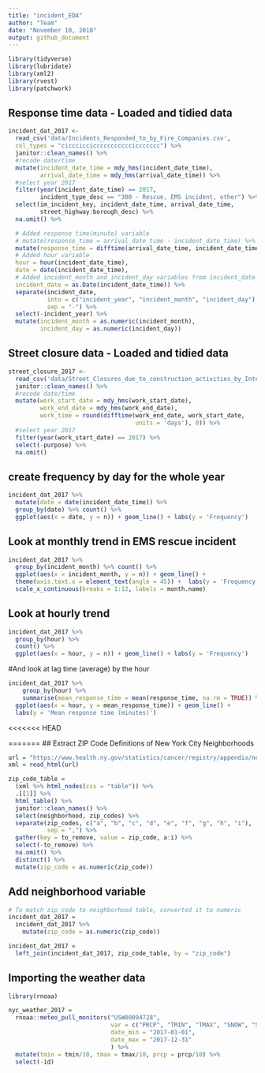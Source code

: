```yaml
---
title: "incident_EDA"
author: "Team"
date: "November 10, 2018"
output: github_document
---
```


```r
library(tidyverse)
library(lubridate)
library(xml2)
library(rvest)
library(patchwork)
```

## Response time data - Loaded and tidied data
```r
incident_dat_2017 <-  
  read_csv('data/Incidents_Responded_to_by_Fire_Companies.csv',
  col_types = "cicccicciccccccccccciccccccc") %>% 
  janitor::clean_names() %>% 
  #recode date/time
  mutate(incident_date_time = mdy_hms(incident_date_time),
         arrival_date_time = mdy_hms(arrival_date_time)) %>% 
  #select year 2017
  filter(year(incident_date_time) == 2017,
         incident_type_desc == "300 - Rescue, EMS incident, other") %>% 
  select(im_incident_key, incident_date_time, arrival_date_time,
         street_highway:borough_desc) %>% 
  na.omit() %>% 

  # Added response time(minute) variable
  # mutate(response_time = arrival_date_time - incident_date_time) %>%
  mutate(response_time = difftime(arrival_date_time, incident_date_time, units = 'mins'),
  # Added hour variable
  hour = hour(incident_date_time),
  date = date(incident_date_time),
  # Added incident_month and incident_day variables from incident_date_time
  incident_date = as.Date(incident_date_time)) %>% 
  separate(incident_date, 
           into = c("incident_year", "incident_month", "incident_day"), 
           sep = "-") %>% 
  select(-incident_year) %>% 
  mutate(incident_month = as.numeric(incident_month),
         incident_day = as.numeric(incident_day))
```

## Street closure data - Loaded and tidied data
```r
street_closure_2017 <-  
  read_csv('data/Street_Closures_due_to_construction_activities_by_Intersection.csv') %>% 
  janitor::clean_names() %>% 
  #recode date/time
  mutate(work_start_date = mdy_hms(work_start_date),
         work_end_date = mdy_hms(work_end_date),
         work_time = round(difftime(work_end_date, work_start_date, 
                                    units = 'days'), 0)) %>% 
  #select year 2017
  filter(year(work_start_date) == 2017) %>% 
  select(-purpose) %>% 
  na.omit() 
```

## create frequency by day for the whole year
```r
incident_dat_2017 %>% 
  mutate(date = date(incident_date_time)) %>%
  group_by(date) %>% count() %>%
  ggplot(aes(x = date, y = n)) + geom_line() + labs(y = 'Frequency')
```

## Look at monthly trend in EMS rescue incident
```r
incident_dat_2017 %>% 
  group_by(incident_month) %>% count() %>% 
  ggplot(aes(x = incident_month, y = n)) + geom_line() + 
  theme(axis.text.x = element_text(angle = 45)) +  labs(y = 'Frequency') +
  scale_x_continuous(breaks = 1:12, labels = month.name)
```

## Look at hourly trend
```r
incident_dat_2017 %>% 
  group_by(hour) %>% 
  count() %>% 
  ggplot(aes(x = hour, y = n)) + geom_line() + labs(y = 'Frequency')

```

#And look at lag time (average) by the hour
```r
incident_dat_2017 %>%
    group_by(hour) %>% 
    summarise(mean_response_time = mean(response_time, na.rm = TRUE)) %>% 
  ggplot(aes(x = hour, y = mean_response_time)) + geom_line() + 
  labs(y = 'Mean response time (minutes)')
```




<<<<<<< HEAD
 
=======
## Extract ZIP Code Definitions of New York City Neighborhoods
```r
url = "https://www.health.ny.gov/statistics/cancer/registry/appendix/neighborhoods.htm?fbclid=IwAR3N4VlKC1OehRZyEuDYPEAE7AFAEXXIRC11seIBKxA-0fd3g4hL0QvnV20"
xml = read_html(url)

zip_code_table = 
  (xml %>% html_nodes(css = "table")) %>% 
  .[[1]] %>%
  html_table() %>% 
  janitor::clean_names() %>%  
  select(neighborhood, zip_codes) %>% 
  separate(zip_codes, c("a", "b", "c", "d", "e", "f", "g", "h", "i"), 
           sep = ",") %>% 
  gather(key = to_remove, value = zip_code, a:i) %>% 
  select(-to_remove) %>% 
  na.omit() %>% 
  distinct() %>% 
  mutate(zip_code = as.numeric(zip_code))
```

## Add neighborhood variable
```r
# To match zip_code to neighborhood table, converted it to numeric
incident_dat_2017 = 
  incident_dat_2017 %>% 
    mutate(zip_code = as.numeric(zip_code)) 

incident_dat_2017 =  
  left_join(incident_dat_2017, zip_code_table, by = "zip_code") 
```


## Importing the weather data
```r
library(rnoaa)

nyc_weather_2017 = 
  rnoaa::meteo_pull_monitors("USW00094728", 
                             var = c("PRCP", "TMIN", "TMAX", "SNOW", "SNWD"), 
                             date_min = "2017-01-01", 
                             date_max = "2017-12-31"
                             ) %>% 
  mutate(tmin = tmin/10, tmax = tmax/10, prcp = prcp/10) %>% 
  select(-id)
```


